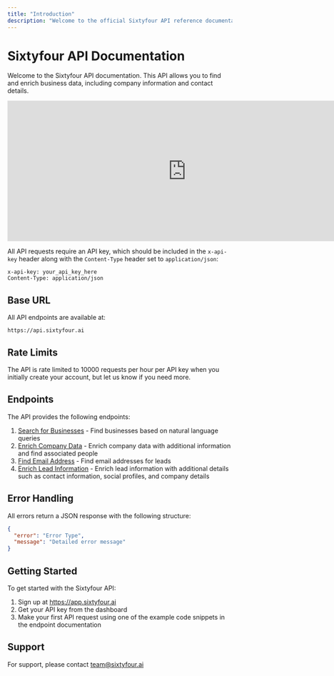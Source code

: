 ```yaml
---
title: "Introduction"
description: "Welcome to the official Sixtyfour API reference documentation."
---
```


# Sixtyfour API Documentation

Welcome to the Sixtyfour API documentation. This API allows you to find and enrich business data, including company information and contact details.

<iframe   width="800"   height="315"   src="https://www.youtube.com/embed/yuzbKxdv1j8?si=S64XG4HAPgSQFMNz"   title="YouTube video player"   frameborder="0"   allow="accelerometer; autoplay; clipboard-write; encrypted-media; gyroscope; picture-in-picture"   allowfullscreen ></iframe>

All API requests require an API key, which should be included in the `x-api-key` header along with the `Content-Type` header set to `application/json`:

```http
x-api-key: your_api_key_here
Content-Type: application/json
```

## Base URL

All API endpoints are available at:

```
https://api.sixtyfour.ai
```

## Rate Limits

The API is rate limited to 10000 requests per hour per API key when you initially create your account, but let us know if you need more.

## Endpoints

The API provides the following endpoints:

1. [Search for Businesses](/api-reference/endpoint/search) - Find businesses based on natural language queries
2. [Enrich Company Data](/api-reference/endpoint/enrich-company) - Enrich company data with additional information and find associated people
3. [Find Email Address](/api-reference/endpoint/find-email) - Find email addresses for leads
4. [Enrich Lead Information](/api-reference/endpoint/enrich-lead) - Enrich lead information with additional details such as contact information, social profiles, and company details

## Error Handling

All errors return a JSON response with the following structure:

```json
{
  "error": "Error Type",
  "message": "Detailed error message"
}
```

## Getting Started

To get started with the Sixtyfour API:

1. Sign up at https://app.sixtyfour.ai
2. Get your API key from the dashboard
3. Make your first API request using one of the example code snippets in the endpoint documentation

## Support

For support, please contact [team@sixtyfour.ai](mailto:team@sixtyfour.ai)